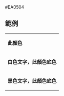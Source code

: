 <nowiki>#EA0504</nowiki><noinclude>

== 範例 ==
{|
|- style="color:{{ {{PAGENAME}} }}"
| '''此顏色'''
|- style="background:{{ {{PAGENAME}} }}; color:white"
| '''白色文字，此顏色底色'''
|- style="background:{{ {{PAGENAME}} }}; color:black"
| '''黑色文字，此顏色底色'''
|}

[[Category:越南政黨顏色模板|{{PAGENAME}}]]
[[Category:共产党颜色模板|{{PAGENAME}}]]
</noinclude>